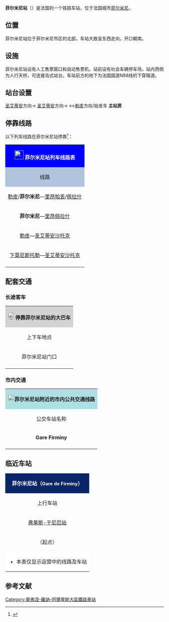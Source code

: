 {{Infobox station
| name          =[[File:Sncf-logo.svg|32x32px]]菲尔米尼站<br>Gare de Firminy
| type          = [[法国铁路|法国铁路]]
| image = File:Gare de Firminy-2014.jpg|缩略图
|image_caption = 菲尔米尼站正门（2014年5月）
| address       = {{FRA}}[[卢瓦尔省|卢瓦尔省]][[菲尔米尼|菲尔米尼]]
| latd          = 45
| latm          = 23
| lats          = 30
| latNS         = N
| longd         = 4
| longm         = 17
| longs         = 11
| longEW        = E
| operator = [[File:Sncf-logo.svg|32x32px]]
| coordinates_display = yes
| iso_region    = FR
| line          = 
* [[圣乔治多拉克－圣艾蒂安铁路|圣乔治多拉克－圣艾蒂安铁路]]
* {{link-fr|菲尔米尼－圣朗贝尔达勒本铁路|Ligne de Firminy à Saint-Rambert-d'Albon}}（仅货运）
| platform      = 2
| tracks        = 3
| elevation = 468米
| opened        = 1859年5月30日
| rebuilt =
| status = 使用中
| closed        = 
| passengers= 约28.58万人次<ref>{{Cite web|url=https://ressources.data.sncf.com/explore/dataset/frequentation-gares/?sort=voyageurs_2014&q=firminy|title=Fréquentation en gares en 2014|accessdate=2016-10-30|author=SNCF|date=|language=法语|publisher=SNCF}}</ref>
| pass_year= 2014年
| station_type = 客运车站，兼办货运业务
| connections = 
* 圣艾蒂安城市公共交通
* 卢瓦尔省城际客运
| route_map =
| map_locator   = 
| note =
}}

'''菲尔米尼站'''（{{lang-fr|Gare de Firminy}}）是法国的一个铁路车站，位于法国城市[[菲尔米尼|菲尔米尼]]。

==位置==

菲尔米尼站位于菲尔米尼市区的北部。车站大致呈东西走向，开口朝南。

==设施==

菲尔米尼站设有人工售票窗口和自动售票机，站前设有社会车辆停车场，站内西侧为人行天桥，可连接岛式站台。车站前方的地下为法国国道N88线的下穿隧道。

==站台设置==

{{RailStStart|北}}
{{RailStLine|C||[[圣乔治多拉克－圣艾蒂安铁路|圣乔治多拉克－圣艾蒂安铁路]]}}[[圣艾蒂安沙托克站|圣艾蒂安]]方向→
{{RailStPlatform|岛| |||}}
{{RailStLine|B||[[圣乔治多拉克－圣艾蒂安铁路|圣乔治多拉克－圣艾蒂安铁路]]||| ||}}[[圣艾蒂安沙托克站|圣艾蒂安]]方向→
{{RailStLine|A||[[圣乔治多拉克－圣艾蒂安铁路|圣乔治多拉克－圣艾蒂安铁路]]}}↔[[勒皮昂瓦莱站|勒皮]]方向/始发车
{{RailStPlatform|侧d||1T||}}
'''主站房'''
{{RailStEnd|南}}

== 停靠线路 ==

{{动态列表|最后更新时间：2016年10月30日。本章节内容仅供参考，不排除因施工或罢工而引发的临时性变更。欢迎修正和补充}}

以下列车线路在菲尔米尼站停靠<ref>{{Cite web|url=http://www.sncf.com/fr/gare/horaires/firminy|title=FIRMINY|accessdate=2016-10-30|author=SNCF|date=|language=法语|publisher=SNCF}}{{Dead link|date=2018年7月 |bot=InternetArchiveBot |fix-attempted=yes }}</ref>：

{| class="wikitable mw-collapsible"  
|colspan="5" style="background:#0000FF" align="center" |[[File:Sncf-logo.svg|28x28px]] <font color=#FFFFFF>'''菲尔米尼站列车线路表'''</font>
|-
!style="background:#B0C4DE"| 线路
!style="background:#B0C4DE"|车种
!style="background:#B0C4DE"|上一站
!style="background:#B0C4DE"|下一站
!style="background:#B0C4DE"|大致运行频率{{noteTag|name=noteA}}
|-
|[[勒皮昂瓦莱站|勒皮]]/'''菲尔米尼'''—[[里昂帕尔迪厄站|里昂帕丢]]/[[里昂佩拉什站|佩拉什]]
| rowspan="4" align="center"|[[File:Logo_TER.svg|37x37px]]
|[[欧雷克站|欧雷克]]/[[弗莱斯-于尼厄站|弗莱斯-于尼厄]]/（起点）
|[[勒尚蓬弗日洛勒站|勒尚蓬弗日洛勒]]/[[圣艾蒂安美景站|圣艾蒂安美景]]
|每天3~6趟
|-
|'''菲尔米尼'''—[[里昂佩拉什站|里昂佩拉什]]
|（起点）
|[[勒尚蓬弗日洛勒站|勒尚蓬弗日洛勒]]
|每天7~12趟
|-
|[[勒皮昂瓦莱站|勒皮]]—[[圣艾蒂安沙托克站|圣艾蒂安沙托克]]
|[[欧雷克站|欧雷克]]
|[[勒尚蓬弗日洛勒站|勒尚蓬弗日洛勒]]/[[圣艾蒂安美景站|圣艾蒂安美景]]
|每天5趟左右
|-
|[[下莫尼斯托勒站|下莫尼斯托勒]]—[[圣艾蒂安沙托克站|圣艾蒂安沙托克]]
|[[弗莱斯-于尼厄站|弗莱斯-于尼厄]]
|[[勒尚蓬弗日洛勒站|勒尚蓬弗日洛勒]]
|每天3趟{{noteTag|name=noteB}}
|-
|colspan="5" style="background:#FFFFFF"|{{noteFoot|1=
{{noteTag|name=noteA|1=在本栏中，往返1次为"1趟"；除特别标明外，其数据仅工作日有效，周末及节假日列车数量可能会减少或停运}}
{{noteTag|name=noteB|1=周末及节假日停运}}
}}
|}

==配套交通==
===长途客车===

{| class="wikitable mw-collapsible" 
|colspan="3" align="center" style="background:#D3D3D3" |[[File:BSicon_BUS.svg|24x24px]]'''停靠菲尔米尼站的大巴车'''
|-
!align="center" |上下车地点
!align="center" |运营单位
!align="center" |主要目的地{{noteTag|name=noteA}}
|-
| rowspan="2" align="center" |菲尔米尼站门口
|align="center" |{{link-fr|卢瓦尔省城际客运|Transports interurbains de la Loire}}<br>TIL
|[[圣博内莱沙托_(卢瓦尔省)|圣博内勒沙托]]、[[福雷地区于松_(卢瓦尔省)|于松昂弗雷兹]]、[[罗齐耶科泰多雷克_(卢瓦尔省)|洛济耶欧雷克角]]{{noteTag|name=noteC}}
|-
|align="center" |[[SNCF|SNCF]]
|[[勒皮|勒皮]]<br>（''当某条铁路线施工或罢工时，SNCF可能会提供途径该线路沿途站点的大巴车''{{noteTag|name=noteB}}）
|-
|colspan="3" style="background:#FFFFFF"|{{noteFoot|1=
{{noteTag|name=noteA|1=本栏不包括可以联程中转前往的目的地}}
{{noteTag|name=noteB|1=其车票可与SNCF的同线路车票通用}}
{{noteTag|name=noteC|1=部分城际客运线路仅周一至五开行}}
}}
|}

===市内交通===

{| class="wikitable mw-collapsible" 
|colspan="3" align="center" style="background:#AFDFE4"|[[File:Bus-logo.svg|21x21px]]'''菲尔米尼站附近的市内公共交通线路'''
|-
!align="center" |公交车站名称
!align="center" |位置
!align="center" |停靠线路<ref>{{Cite web|url=http://www.reseau-stas.fr/ftp/document/plan-du-reseau-stas-saint-etienne-2016.pdf|title=plan-du-reseau-stas-saint-etienne-2016|accessdate=2016-10-30|author=STAS（圣艾蒂安城市公共交通公司）|date=|language=法语|publisher=|archive-date=2017-09-25|archive-url=https://web.archive.org/web/20170925235029/http://www.reseau-stas.fr/ftp/document/plan-du-reseau-stas-saint-etienne-2016.pdf|dead-url=no}}</ref>
|-
|'''Gare Firminy'''
|菲尔米尼站正前方
|
* 2路：菲尔米尼站 ↔ [[圣让博内丰德_(卢瓦尔省)|圣让本讷丰]] Métrotech 2
* 30路：菲尔米尼站 ↔ [[勒尚邦弗热罗莱|勒尚蓬弗日洛勒]] 教堂{{noteTag|name=noteA}}
* 31路：菲尔米尼站 ↔ [[于尼厄_(卢瓦尔省)|于尼厄]] 城关{{noteTag|name=noteB}}
* 32路：菲尔米尼站 ↔ [[于尼厄_(卢瓦尔省)|于尼厄]] 河岸初中
* 34路：菲尔米尼站 ↔ [[科尔尼隆地区圣波_(卢瓦尔省)|圣波勒昂科尔尼永]] Michalière{{noteTag|name=noteA}}
|-
|colspan="3" style="background:#FFFFFF"|{{noteFoot|1=
{{noteTag|name=noteA|1=周日及节假日停运}}
{{noteTag|name=noteB|1=部分车次会延伸至Le Pertuiset}}
}}
|}

==临近车站==

{|class="wikitable mw-collapsible" style="margin: 0 auto; width:42em;"
|colspan="3"  style="background:#082567" align="center"|<font color=#FFFFFF>'''菲尔米尼站（<span style="font-size:11pt;">Gare de Firminy</span>）'''</font>
|-
!上行车站
!线路
!下行车站
|-
|align="center" |[[弗莱斯-于尼厄站|弗莱斯-于尼厄站]]
|align="center" |'''[[圣乔治多拉克－圣艾蒂安铁路|圣乔治多拉克－圣艾蒂安铁路]]'''{{noteTag|name=noteA}}
|align="center" |[[勒尚蓬弗日洛勒站|勒尚蓬弗日洛勒站]]
|-
|align="center" |（起点）
|align="center" |'''{{link-fr|菲尔米尼－圣朗贝尔达勒本铁路|Ligne de Firminy à Saint-Rambert-d'Albon}}'''（仅货运）
|align="center" |（仅货运）
|-
|colspan="3" style="background:#FFFFFF"|
*本表仅显示运营中的线路及车站
{{noteFoot|1=
{{noteTag|name=noteA|1=由于'''[[圣乔治多拉克－圣艾蒂安铁路|圣乔治多拉克－圣艾蒂安铁路]]'''最早由{{link-fr|法国大中央铁路公司|Compagnie du chemin de fer Grand-Central de France}}修建和运营，因此该铁路最初以更靠近法国中央的圣乔治多拉克站作为起点。本表遵循原始数据，但事实上，该铁路[[勒皮昂瓦莱站|勒皮昂瓦莱站]]以东路段的上下行方向与现有列车的实际运行方向相反，即勒皮前往圣艾蒂安方向的列车实际上为上行方向。}}
}}
|}

== 参考文献 ==
{{Reflist}}

{{法国主要火车站列表}}

[[Category:奧弗涅-羅訥-阿爾卑斯大區鐵路車站|Category:奧弗涅-羅訥-阿爾卑斯大區鐵路車站]]